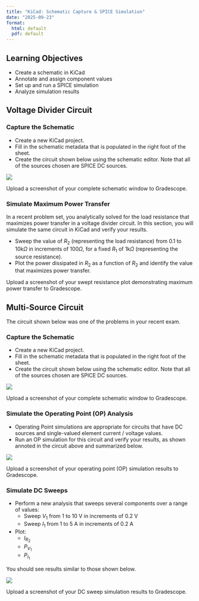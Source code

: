 ```yaml
---
title: "KiCad: Schematic Capture & SPICE Simulation"
date: "2025-09-23"
format:
  html: default
  pdf: default
---
```


## Learning Objectives

- Create a schematic in KiCad
- Annotate and assign component values
- Set up and run a SPICE simulation
- Analyze simulation results

## Voltage Divider Circuit

### Capture the Schematic

- Create a new KiCad project.
- Fill in the schematic metadata that is populated in the right foot of the sheet.
- Create the circuit shown below using the schematic editor.  Note that all of the sources chosen are SPICE DC sources.

![](images/KiCad_SPICE_Voltage_Divider.png){fig-align="center"}

::: {.callout-note title="Gradescope!"}
Upload a screenshot of your complete schematic window to Gradescope.
:::

### Simulate Maximum Power Transfer

In a recent problem set, you analytically solved for the load resistance that maximizes power transfer in a voltage divider circuit.  In this section, you will simulate the same circuit in KiCad and verify your results.

- Sweep the value of $R_2$ (representing the load resistance) from 0.1 to 10k$\Omega$ in increments of 100$\Omega$, for a fixed $R_1$ of 1k$\Omega$ (representing the source resistance).
- Plot the power dissipated in $R_2$ as a function of $R_2$ and identify the value that maximizes power transfer.

::: {.callout-note title="Gradescope!"}
Upload a screenshot of your swept resistance plot demonstrating maximum power transfer to Gradescope.
:::

## Multi-Source Circuit

The circuit shown below was one of the problems in your recent exam.

### Capture the Schematic

- Create a new KiCad project.
- Fill in the schematic metadata that is populated in the right foot of the sheet.
- Create the circuit shown below using the schematic editor.  Note that all of the sources chosen are SPICE DC sources.

![](images/multi_source_OP.png){fig-align="center"}

::: {.callout-note title="Gradescope!"}
Upload a screenshot of your complete schematic window to Gradescope.
:::

### Simulate the Operating Point (OP) Analysis

- Operating Point simulations are appropriate for circuits that have DC sources and single-valued element current / voltage values.
- Run an OP simulation for this circuit and verify your results, as shown annoted in the circuit above and summarized below.

![](images/multi_source_OP_output.png)

::: {.callout-note title="Gradescope!"}
Upload a screenshot of your operating point (OP) simulation results to Gradescope.
:::

### Simulate DC Sweeps

- Perform a new analysis that sweeps several components over a range of values:
    - Sweep $V_1$ from 1 to 10 V in increments of 0.2 V
    - Sweep $I_1$ from 1 to 5 A in increments of 0.2 A
- Plot:
    - $I_{R_2}$
    - $P_{V_1}$
    - $P_{I_1}$

You should see results similar to those shown below.

![](images/multi_source_DC_sweep.png){fig-align="center"}

::: {.callout-note title="Gradescope!"}
Upload a screenshot of your DC sweep simulation results to Gradescope.
:::